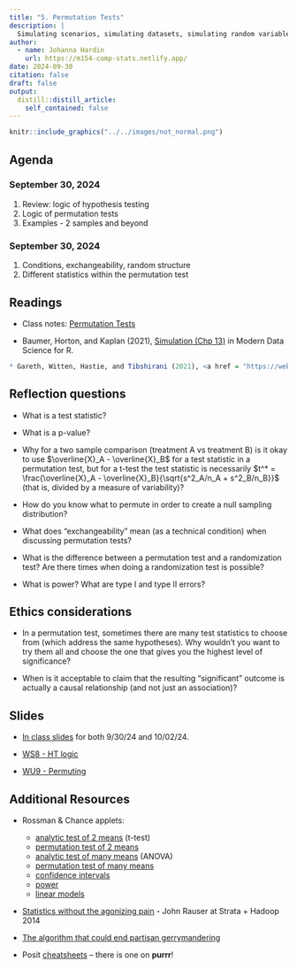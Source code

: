 ```yaml
---
title: "5. Permutation Tests"
description: |
  Simulating scenarios, simulating datasets, simulating random variables.
author:
  - name: Johanna Hardin
    url: https://m154-comp-stats.netlify.app/  
date: 2024-09-30
citation: false
draft: false
output:
  distill::distill_article:
    self_contained: false
---
```



```r
knitr::include_graphics("../../images/not_normal.png")
```



## Agenda <i class="fas fa-calendar-alt" target="_blank"></i>

### September 30, 2024

1. Review: logic of hypothesis testing
2. Logic of permutation tests
3. Examples - 2 samples and beyond



### September 30, 2024

1. Conditions, exchangeability, random structure
2. Different statistics within the permutation test


## Readings <i class="fas fa-book-open"></i> 

* Class notes: <a href = "https://st47s.com/Math154/Notes/05-permutation.html" target= "_blank">Permutation Tests</a>

* Baumer, Horton, and Kaplan (2021), <a href = "https://mdsr-book.github.io/mdsr3e/13-simulation.html" target = "_blank">Simulation (Chp 13)</a> in Modern Data Science for R.

```r
* Gareth, Witten, Hastie, and Tibshirani (2021), <a href = "https://web.stanford.edu/~hastie/ISLR2/ISLRv2_website.pdf" target = "_blank">The Bootstrap (section 5.2) </a> Introduction to Statistical Learning.
```

## Reflection questions <i class="fas fa-lightbulb"></i>

* What is a test statistic?

* What is a p-value?

* Why for a two sample comparison (treatment A vs treatment B) is it okay to use $\overline{X}_A - \overline{X}_B$ for a test statistic in a permutation test, but for a t-test the test statistic is necessarily $t^* = \frac{\overline{X}_A - \overline{X}_B}{\sqrt{s^2_A/n_A + s^2_B/n_B}}$  (that is, divided by a measure of variability)?

* How do you know what to permute in order to create a null sampling distribution?

* What does "exchangeability" mean (as a technical condition) when discussing permutation tests?

* What is the difference between a permutation test and a randomization test?  Are there times when doing a randomization test is possible?

* What is power?  What are type I and type II errors?


## Ethics considerations <i class="fas fa-balance-scale"></i> 

* In a permutation test, sometimes there are many test statistics to choose from (which address the same hypotheses).  Why wouldn't you want to try them all and choose the one that gives you the highest level of significance?

* When is it acceptable to claim that the resulting "significant" outcome is actually a causal relationship (and not just an association)?

## Slides <i class="fas fa-desktop"></i> 


* <a href = "https://m154-comp-stats.netlify.app/slides/2024-09-30-permutations" target = "_blank">In class slides</a> for both 9/30/24 and 10/02/24.

* <a href = "https://m154-comp-stats.netlify.app/handout/ws8_m154_f24_HT.pdf" target = "_blank">WS8 - HT logic</a>

* <a href = "https://m154-comp-stats.netlify.app/handout/ws9_m154_f24_permute.pdf" target = "_blank">WU9 - Permuting</a>

## Additional Resources <i class="fas fa-laptop"></i> 


* Rossman & Chance applets:
   - <a href = "http://www.rossmanchance.com/applets/2021/twopopmodels/TwoPopModels.html?population=model" target = "_blank">analytic test of 2 means</a>  (t-test)
   - <a href = "http://www.rossmanchance.com/applets/2021/anovashuffle/AnovaShuffle.htm?hideExtras=2" target = "_blank">permutation test of 2 means</a>
   - <a href = "http://www.rossmanchance.com/applets/AnovaSim.html" target = "_blank">analytic test of many means</a> (ANOVA)
   - <a href = "http://www.rossmanchance.com/applets/2021/comparegroups/CompareGroups.html" target = "_blank">permutation test of many means</a>
   - <a href = "http://www.rossmanchance.com/applets/2021/confsim/ConfSim.html" target = "_blank">confidence intervals</a>
   - <a href = "http://www.rossmanchance.com/applets/2021/power/power.html" target = "_blank">power</a>   
   - <a href = "http://www.rossmanchance.com/applets/2021/regshuffle/regshuffle.htm" target = "_blank">linear models</a>   
   
* <a href = "https://www.youtube.com/watch?v=5Dnw46eC-0o" target = "_blank">Statistics without the agonizing pain</a> - John Rauser at Strata + Hadoop 2014


* <a href = "https://www.youtube.com/watch?v=gRCZR_BbjTo&t=125s" target = "_blank">The algorithm that could end partisan gerrymandering</a>

* Posit <a href = "https://posit.co/resources/cheatsheets/" target = "_blank">cheatsheets</a> -- there is one on **purrr**!






